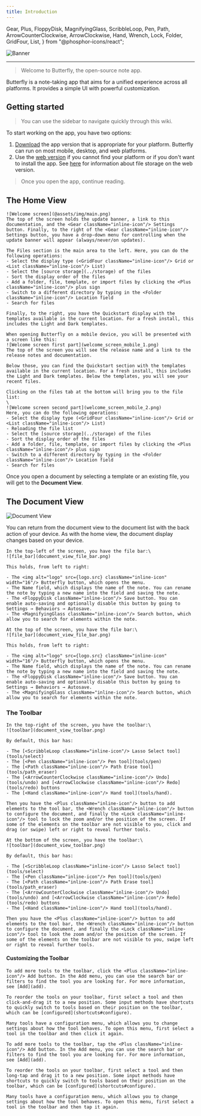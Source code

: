 ```yaml
---
title: Introduction
---
```


  Gear,
  Plus,
  FloppyDisk,
  MagnifyingGlass,
  ScribbleLoop,
  Pen,
  Path,
  ArrowCounterClockwise,
  ArrowClockwise,
  Hand,
  Wrench,
  Lock,
  Folder,
  GridFour,
  List,
} from "@phosphor-icons/react";

![Banner](/img/banner.png)

---

> Welcome to Butterfly, the open-source note app.

Butterfly is a note-taking app that aims for a unified experience across all platforms. It provides a simple UI with powerful customization.

## Getting started

> You can use the sidebar to navigate quickly through this wiki.

To start working on the app, you have two options:

1. [Download](/downloads) the app version that is appropriate for your platform. Butterfly can run on most mobile, desktop, and web platforms.
2. Use the [web version](https://web.butterfly.linwood.dev) if you cannot find your platform or if you don't want to install the app. See [here](storage#web) for information about file storage on the web version.

> Once you open the app, continue reading.

## The Home View

<Tabs syncKey="platform">
  <TabItem label="Desktop">

    ![Welcome screen](@assets/img/main.png)
    The top of the screen holds the update banner, a link to this documentation, and the <Gear className="inline-icon"/> Settings button. Finally, to the right of the <Gear className="inline-icon"/> Settings button, you have a drop-down menu for controlling when the update banner will appear (always/never/on updates).

    The Files section is the main area to the left. Here, you can do the following operations:
    - Select the display type (<GridFour className="inline-icon"/> Grid or <List className="inline-icon"/> List)
    - Select the [source storage](../storage) of the files
    - Sort the display order of the files
    - Add a folder, file, template, or import files by clicking the <Plus className="inline-icon"/> plus sign
    - Switch to a different directory by typing in the <Folder className="inline-icon"/> Location field
    - Search for files

    Finally, to the right, you have the Quickstart display with the templates available in the current location. For a fresh install, this includes the Light and Dark templates.

</TabItem>
  <TabItem label="Mobile">

    When opening Butterfly on a mobile device, you will be presented with a screen like this:
    ![Welcome screen first part](welcome_screen_mobile_1.png)
    The top of the screen you will see the release name and a link to the release notes and documentation.

    Below those, you can find the Quickstart section with the templates available in the current location. For a fresh install, this includes the Light and Dark templates. Below the templates, you will see your recent files.

    Clicking on the files tab at the bottom will bring you to the file list:
    \
    ![Welcome screen second part](welcome_screen_mobile_2.png)
    Here, you can do the following operations:
    - Select the display type (<GridFour className="inline-icon"/> Grid or <List className="inline-icon"/> List)
    - Reloading the file list
    - Select the [source storage](../storage) of the files
    - Sort the display order of the files
    - Add a folder, file, template, or import files by clicking the <Plus className="inline-icon"/> plus sign
    - Switch to a different directory by typing in the <Folder className="inline-icon"/> Location field
    - Search for files

</TabItem>
</Tabs>

Once you open a document by selecting a template or an existing file, you will get to the **Document View**.

## The Document View

![Document View](@assets/img/main.png)

You can return from the document view to the document list with the back action of your device. As with the home view, the document display changes based on your device.

<Tabs syncKey="platform">
  <TabItem label="Desktop">

    In the top-left of the screen, you have the file bar:\
    ![file_bar](document_view_file_bar.png)

    This holds, from left to right:

    - The <img alt="logo" src={logo.src} className="inline-icon" width="16"/> Butterfly button, which opens the menu.
    - The Name field, which displays the name of the note. You can rename the note by typing a new name into the field and saving the note.
    - The <FloppyDisk className="inline-icon"/> Save button. You can enable auto-saving and optionally disable this button by going to Settings → Behaviors → Autosave.
    - The <MagnifyingGlass className="inline-icon"/> Search button, which allow you to search for elements within the note.

</TabItem>
  <TabItem label="Mobile">

    At the top of the screen, you have the file bar:\
    ![file_bar](document_view_file_bar.png)

    This holds, from left to right:

    - The <img alt="logo" src={logo.src} className="inline-icon" width="16"/> Butterfly button, which opens the menu.
    - The Name field, which displays the name of the note. You can rename the note by typing a new name into the field and saving the note.
    - The <FloppyDisk className="inline-icon"/> Save button. You can enable auto-saving and optionally disable this button by going to Settings → Behaviors → Autosave.
    - The <MagnifyingGlass className="inline-icon"/> Search button, which allow you to search for elements within the note.

</TabItem>
</Tabs>

### The Toolbar

<Tabs syncKey="platform">
  <TabItem label="Desktop">

    In the top-right of the screen, you have the toolbar:\
    ![toolbar](document_view_toolbar.png)

    By default, this bar has:

    - The [<ScribbleLoop className="inline-icon"/> Lasso Select tool](tools/select)
    - The [<Pen className="inline-icon"/> Pen tool](tools/pen)
    - The [<Path className="inline-icon"/> Path Erase tool](tools/path_eraser)
    - The [<ArrowCounterClockwise className="inline-icon"/> Undo](tools/undo) and [<ArrowClockwise className="inline-icon"/> Redo](tools/redo) buttons
    - The [<Hand className="inline-icon"/> Hand tool](tools/hand).

    Then you have the <Plus className="inline-icon"/> button to add elements to the tool bar, the <Wrench className="inline-icon"/> button to configure the document, and finally the <Lock className="inline-icon"/> tool to lock the zoom and/or the position of the screen. If some of the elements on the toolbar are not visible to you, click and drag (or swipe) left or right to reveal further tools.

</TabItem>
  <TabItem label="Mobile">

    At the bottom of the screen, you have the toolbar:\
    ![toolbar](document_view_toolbar.png)

    By default, this bar has:

    - The [<ScribbleLoop className="inline-icon"/> Lasso Select tool](tools/select)
    - The [<Pen className="inline-icon"/> Pen tool](tools/pen)
    - The [<Path className="inline-icon"/> Path Erase tool](tools/path_eraser)
    - The [<ArrowCounterClockwise className="inline-icon"/> Undo](tools/undo) and [<ArrowClockwise className="inline-icon"/> Redo](tools/redo) buttons
    - The [<Hand className="inline-icon"/> Hand tool](tools/hand).

    Then you have the <Plus className="inline-icon"/> button to add elements to the tool bar, the <Wrench className="inline-icon"/> button to configure the document, and finally the <Lock className="inline-icon"/> tool to look the zoom and/or the position of the screen. If some of the elements on the toolbar are not visible to you, swipe left or right to reveal further tools.

</TabItem>
</Tabs>

#### Customizing the Toolbar

<Tabs syncKey="platform">
  <TabItem label="Desktop">

    To add more tools to the toolbar, click the <Plus className="inline-icon"/> Add button. In the Add menu, you can use the search bar or filters to find the tool you are looking for. For more information, see [Add](add).

    To reorder the tools on your toolbar, first select a tool and then click-and-drag it to a new position. Some input methods have shortcuts to quickly switch to tools based on their position on the toolbar, which can be [configured](shortcuts#configure).

    Many tools have a configuration menu, which allows you to change settings about how the tool behaves. To open this menu, first select a tool in the toolbar and then click it again.

</TabItem>
  <TabItem label="Mobile">
  
    To add more tools to the toolbar, tap the <Plus className="inline-icon"/> Add button. In the Add menu, you can use the search bar or filters to find the tool you are looking for. For more information, see [Add](add).

    To reorder the tools on your toolbar, first select a tool and then long-tap and drag it to a new position. Some input methods have shortcuts to quickly switch to tools based on their position on the toolbar, which can be [configured](shortcuts#configure).

    Many tools have a configuration menu, which allows you to change settings about how the tool behaves. To open this menu, first select a tool in the toolbar and then tap it again.

</TabItem>
</Tabs>

